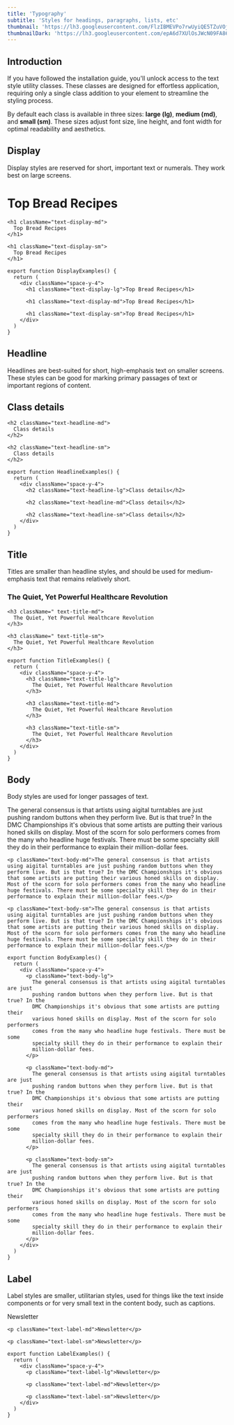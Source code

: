 ```yaml
---
title: 'Typography'
subtitle: 'Styles for headings, paragraphs, lists, etc'
thumbnail: 'https://lh3.googleusercontent.com/FlzIBMEVPo7rwUyiQE5TZuVOjo2EVPl0s0IlNPc4ntQDf6oGj4w9FMN35nDV7CLZJjj3i3jJGMUW92fuMP2MPHWiY_WcEImw3ThABZEtyhXTOMCl4P4=w2400-rj'
thumbnailDark: 'https://lh3.googleusercontent.com/epA6d7XUlOsJWcN09FA86Ifli4Q3RYN__NwHm170jue12MdKK9otB9KVOWHdu4Adpl-b7cZh1rGkjUi8Rju44bSqRyhe62yRUmsqzrFeArnhYA-_LY0=w2400-rj'
---
```




## Introduction

If you have followed the installation guide, you'll unlock access to the text style utility classes. These classes are designed for effortless application, requiring only a single class addition to your element to streamline the styling process.

By default each class is available in three sizes: **large (lg)**, **medium (md)**, and **small (sm)**. These sizes adjust font size, line height, and font width for optimal readability and aesthetics.

## Display

Display styles are reserved for short, important text or numerals. They work best on large screens.

<ComponentContainer slotContainerClassname='justify-start'>
<div slot="preview" className='space-y-4'>
   <h1 className="text-display-lg">
      Top Bread Recipes
    </h1>

    <h1 className="text-display-md">
      Top Bread Recipes
    </h1>

    <h1 className="text-display-sm">
      Top Bread Recipes
    </h1>

</div>

```tsx
export function DisplayExamples() {
  return (
    <div className="space-y-4">
      <h1 className="text-display-lg">Top Bread Recipes</h1>

      <h1 className="text-display-md">Top Bread Recipes</h1>

      <h1 className="text-display-sm">Top Bread Recipes</h1>
    </div>
  )
}
```

</ComponentContainer>

## Headline

Headlines are best-suited for short, high-emphasis text on smaller screens. These styles can be good for marking primary passages of text or important regions of content.

<ComponentContainer slotContainerClassname='justify-start'>
<div slot="preview" className='space-y-4'>
   <h2 className="text-headline-lg">
      Class details
    </h2>

    <h2 className="text-headline-md">
      Class details
    </h2>

    <h2 className="text-headline-sm">
      Class details
    </h2>

</div>

```tsx
export function HeadlineExamples() {
  return (
    <div className="space-y-4">
      <h2 className="text-headline-lg">Class details</h2>

      <h2 className="text-headline-md">Class details</h2>

      <h2 className="text-headline-sm">Class details</h2>
    </div>
  )
}
```

</ComponentContainer>

## Title

Titles are smaller than headline styles, and should be used for medium-emphasis text that remains relatively short.

<ComponentContainer slotContainerClassname='justify-start'>
<div slot="preview" className='space-y-4'>
   <h3 className=" text-title-lg">
      The Quiet, Yet Powerful Healthcare Revolution
    </h3>

    <h3 className=" text-title-md">
      The Quiet, Yet Powerful Healthcare Revolution
    </h3>

    <h3 className=" text-title-sm">
      The Quiet, Yet Powerful Healthcare Revolution
    </h3>

</div>

```tsx
export function TitleExamples() {
  return (
    <div className="space-y-4">
      <h3 className="text-title-lg">
        The Quiet, Yet Powerful Healthcare Revolution
      </h3>

      <h3 className="text-title-md">
        The Quiet, Yet Powerful Healthcare Revolution
      </h3>

      <h3 className="text-title-sm">
        The Quiet, Yet Powerful Healthcare Revolution
      </h3>
    </div>
  )
}
```

</ComponentContainer>

## Body

Body styles are used for longer passages of text.

<ComponentContainer slotContainerClassname='justify-start'>
<div slot="preview" className='space-y-4'>
   <p className="text-body-lg">The general consensus is that artists using aigital turntables are just pushing random buttons when they perform live. But is that true? In the DMC Championships it's obvious that some artists are putting their various honed skills on display. Most of the scorn for solo performers comes from the many who headline huge festivals. There must be some specialty skill they do in their performance to explain their million-dollar fees.</p>

    <p className="text-body-md">The general consensus is that artists using aigital turntables are just pushing random buttons when they perform live. But is that true? In the DMC Championships it's obvious that some artists are putting their various honed skills on display. Most of the scorn for solo performers comes from the many who headline huge festivals. There must be some specialty skill they do in their performance to explain their million-dollar fees.</p>

    <p className="text-body-sm">The general consensus is that artists using aigital turntables are just pushing random buttons when they perform live. But is that true? In the DMC Championships it's obvious that some artists are putting their various honed skills on display. Most of the scorn for solo performers comes from the many who headline huge festivals. There must be some specialty skill they do in their performance to explain their million-dollar fees.</p>

</div>

```tsx
export function BodyExamples() {
  return (
    <div className="space-y-4">
      <p className="text-body-lg">
        The general consensus is that artists using aigital turntables are just
        pushing random buttons when they perform live. But is that true? In the
        DMC Championships it's obvious that some artists are putting their
        various honed skills on display. Most of the scorn for solo performers
        comes from the many who headline huge festivals. There must be some
        specialty skill they do in their performance to explain their
        million-dollar fees.
      </p>

      <p className="text-body-md">
        The general consensus is that artists using aigital turntables are just
        pushing random buttons when they perform live. But is that true? In the
        DMC Championships it's obvious that some artists are putting their
        various honed skills on display. Most of the scorn for solo performers
        comes from the many who headline huge festivals. There must be some
        specialty skill they do in their performance to explain their
        million-dollar fees.
      </p>

      <p className="text-body-sm">
        The general consensus is that artists using aigital turntables are just
        pushing random buttons when they perform live. But is that true? In the
        DMC Championships it's obvious that some artists are putting their
        various honed skills on display. Most of the scorn for solo performers
        comes from the many who headline huge festivals. There must be some
        specialty skill they do in their performance to explain their
        million-dollar fees.
      </p>
    </div>
  )
}
```

</ComponentContainer>

## Label

Label styles are smaller, utilitarian styles, used for things like the text inside components or for very small text in the content body, such as captions.

<ComponentContainer slotContainerClassname='justify-start'>
<div slot="preview" className='space-y-4'>
   <p className="text-label-lg">Newsletter</p>

    <p className="text-label-md">Newsletter</p>

    <p className="text-label-sm">Newsletter</p>

</div>

```tsx
export function LabelExamples() {
  return (
    <div className="space-y-4">
      <p className="text-label-lg">Newsletter</p>

      <p className="text-label-md">Newsletter</p>

      <p className="text-label-sm">Newsletter</p>
    </div>
  )
}
```

</ComponentContainer>
